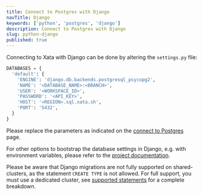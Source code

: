 ```yaml
---
title: Connect to Postgres with Django
navTitle: Django
keywords: ['python', 'postgres', 'django']
description: Connect to Postgres with Django
slug: python-django
published: true
---
```


Connecting to Xata with Django can be done by altering the `settings.py` file:

```python title="settings.py"
DATABASES = {
  'default': {
    'ENGINE': 'django.db.backends.postgresql_psycopg2',
    'NAME': '<DATABASE_NAME>:<BRANCH>',
    'USER': '<WORKSPACE_ID>',
    'PASSWORD': '<API_KEY>',
    'HOST': '<REGION>.sql.xata.sh',
    'PORT': '5432',
  }
}
```

Please replace the parameters as indicated on the [connect to Postgres](/docs/postgres) page.

For other options to bootstrap the database settings in Django, e.g. with environment variables, please refer to the [project documentation](https://docs.djangoproject.com/en/5.0/ref/databases/#postgresql-notes).

Please be aware that Django migrations are not fully supported on shared-clusters, as the statement `CREATE TYPE` is not allowed.
For full support, you must use a dedicated cluster, see [supported statements](/docs/postgres#supported-statements) for a complete breakdown.
